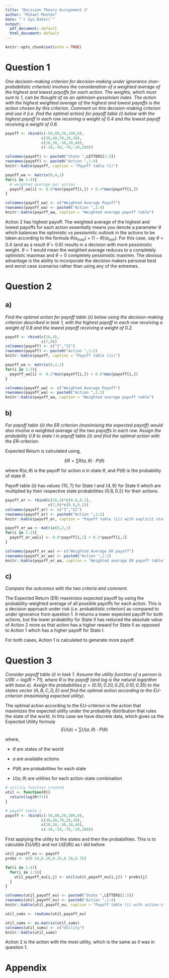 ```yaml
---
title: "Decision Theory Assignment 2"
author: "Mikael Montén"
date: "`r Sys.Date()`"
output:
  pdf_document: default
  html_document: default
---
```


```r
knitr::opts_chunk$set(echo = TRUE)
```

# Question 1

*One decision-making criterion for decision-making under ignorance (non-probabilistic criterion) involves the consideration of a weighted average of the highest and lowest payoffs for each action. The weights, which must sum to 1, can be thought of as an optimism-pessimism index. The action with the highest weighted average of the highest and lowest payoffs is the action chosen by this criterion. Comment on this decision-making criterion and use it (i.e. find the optimal action) for payoff table (i) below with the highest payoff in each row receiving a weight of 0.4 and the lowest payoff receiving a weight of 0.6.*

```r
payoff <- rbind(c(-50,80,20,100,0),
                c(30,40,70,20,30),
                c(10,30,-30,10,40),
                c(-10,-50,-70,-20,200))

colnames(payoff) <- paste0("State ",LETTERS[1:5])
rownames(payoff) <- paste0("Action ",1:4)
knitr::kable(payoff, caption = "Payoff table (i)")
```

```r
payoff_wa <- matrix(0,4,1)
for(i in 1:4){
  # weighted average per action
  payoff_wa[i] <- 0.6*min(payoff[i,]) + 0.4*max(payoff[i,])
}
```

```r
colnames(payoff_wa) <- c("Weighted Average Payoff")
rownames(payoff_wa) <- paste0("Action ",1:4)
knitr::kable(payoff_wa, caption = "Weighted average payoff table")
```

Action 2 has highest payoff. The weighted average of the highest and lowest payoffs for each action essentially means you denote a parameter $\theta$ which balances the optimistic vs pessismitic outlook in the actions to be taken according to the formula $\theta(a_{max}) + (1-\theta)(a_{min})$. For this case, say $\theta$ = 0.4 (and as a result $\bar{\theta} = 0.6$) results in a decision with more pessimistic weight. $\theta = 1$ would mean the weighted average reduces to a completely optimistic maximax and $\theta=0$ completely pessimistic maximin. The obvious advantage is the ability to incorporate the decision makers personal best and worst case scenarios rather than using any of the extremes.


\pagebreak
# Question 2

## a)
*Find the optimal action for payoff table (ii) below using the decision-making criterion described in task 1, with the highest payoff in each row receiving a weight of 0.8 and the lowest payoff receiving a weight of 0.2.*

```r
payoff <- rbind(c(10,4),
                c(7,9))
colnames(payoff) <- c("I","II")
rownames(payoff) <- paste0("Action ",1:2)
knitr::kable(payoff, caption = "Payoff table (ii)")
```

```r
payoff_wa <- matrix(0,2,1)
for(i in 1:2){
  payoff_wa[i] <- 0.2*min(payoff[i,]) + 0.8*max(payoff[i,])
}
```

```r
colnames(payoff_wa) <- c("Weighted Average Payoff")
rownames(payoff_wa) <- paste0("Action ",1:2)
knitr::kable(payoff_wa, caption = "Weighted average payoff table")
```

## b)

*For payoff table (ii) the ER criterion (maximising the expected payoff) would also involve a weighted average of the two payoffs in each row. Assign the probability 0.8 to state I in payoff table (ii) and find the optimal action with the ER-criterion.*

Expected Return is calculated using,

$$ER = \sum R(a,\theta) \cdot P(\theta)$$

where $R(a,\theta)$ is the payoff for action $a$ in state $\theta$, and $P(\theta)$ is the probability of state $\theta$.

Payoff table (ii) has values $\{10,7\}$ for State I and $\{4,9\}$ for State II which are multiplied by their respective state probabilities $\{0.8,0.2\}$ for their actions.

```r
payoff_er <- rbind(c(10,4)*c(0.8,0.2),
                   c(7,9)*c(0.8,0.2))
colnames(payoff_er) <- c("I","II")
rownames(payoff_er) <- paste0("Action ",1:2)
knitr::kable(payoff_er, caption = "Payoff table (ii) with explicit state probability")
```

```r
payoff_er_wa <- matrix(0,2,1)
for(i in 1:2){
  payoff_er_wa[i] <- 0.8*payoff[i,1] + 0.2*payoff[i,2]
}
```

```r
colnames(payoff_er_wa) <- c("Weighted Average ER payoff")
rownames(payoff_er_wa) <- paste0("Action ",1:2)
knitr::kable(payoff_er_wa, caption = "Weighted average ER payoff table")
```

## c)
*Compare the outcomes with the two criteria and comment.*

The Expected Return (ER) maximizes expected payoff by using the probability-weighted average of all possible payoffs for each action. This is a decision approach under risk (i.e. probabilistic criterion) as compared to under ignorance from question 1. It returns a lower expected payoff for both actions, but the lower probability for State II has reduced the absolute value of Action 2 more as that action has a higher reward for State II as opposed to Action 1 which has a higher payoff for State I.

For both cases, Action 1 is calculated to generate more payoff.

\pagebreak

# Question 3

*Consider payoff table (i) in task 1. Assume the utility function of a person is $U(R) = log(R+71)$, where $R$ is the payoff (and $log$ is the natural logarithm with base e). Assign the probabilities $p = (0.10, 0.20, 0.25, 0.10, 0.35)$ to the states vector $(A, B, C,D, E)$ and find the optimal action according to the EU-criterion (maximising expected utility).*

The optimal action according to the EU-criterion is the action that maximizes the expected utility under the probabiliy distribution that rules the state of the world. In this case we have discrete data, which gives us the Expected Utility formula $$EU(a) = \sum U(a,\theta) \cdot  P(\theta)$$

where,

* $\theta$ are states of the world

* $a$ are available actions

* $P(\theta)$ are probabilities for each state

* $U(a,\theta)$ are utilities for each action-state combination

```r
# utility function created
util <- function(R){
  return(log(R+71))
}
```

```r
# payoff table i
payoff <- rbind(c(-50,80,20,100,0),
                c(30,40,70,20,30),
                c(10,30,-30,10,40),
                c(-10,-50,-70,-20,200))
```

First applying the utility to the states and then the probabilities. This is to calculate $E(U(R))$ and not $U(E(R))$ as I did before.

```r
util_payoff_eu <- payoff
probs <- c(0.10,0.20,0.25,0.10,0.35)

for(i in 1:4){
  for(j in 1:5){
    util_payoff_eu[i,j] <- util(util_payoff_eu[i,j]) * probs[j]
  }
}
```

```r
colnames(util_payoff_eu) <- paste0("State ",LETTERS[1:5])
rownames(util_payoff_eu) <- paste0("Action ",1:4)
knitr::kable(util_payoff_eu, caption = "Payoff table (i) with action-state utilities")
```

```r
util_sums <- rowSums(util_payoff_eu)
```

```r
util_sums <- as.matrix(util_sums)
colnames(util_sums) <- c("Utility")
knitr::kable(util_sums)
```

Action 2 is the action with the most utility, which is the same as it was in question 1.

\pagebreak

# Appendix

```r
```

